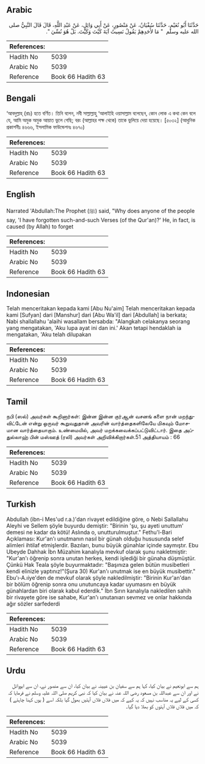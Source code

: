 ## Arabic


<div dir="rtl" lang="ar" style={{fontSize:'larger',backgroundColor:'#f8f9fa',padding:20}}>
حَدَّثَنَا أَبُو نُعَيْمٍ، حَدَّثَنَا سُفْيَانُ، عَنْ مَنْصُورٍ، عَنْ أَبِي وَائِلٍ، عَنْ عَبْدِ اللَّهِ، قَالَ قَالَ النَّبِيُّ صلى الله عليه وسلم ‏ "‏ مَا لأَحَدِهِمْ يَقُولُ نَسِيتُ آيَةَ كَيْتَ وَكَيْتَ‏.‏ بَلْ هُوَ نُسِّيَ ‏"‏‏.‏
</div>
<div style={{backgroundColor:'#f8f9fa',padding:20, marginBottom: 10}}><table> <thead> <tr> <th>References:</th> <th></th> </tr> </thead> <tbody><tr><td>Hadith No</td><td>5039</td></tr><tr><td>Arabic No</td><td>5039</td></tr><tr><td>Reference</td><td>Book 66 Hadith 63</td></tr></tbody></table></div>

## Bengali


<div dir="ltr" lang="bn" style={{fontSize:'larger',backgroundColor:'#f8f9fa',padding:20}}>
‘আবদুল্লাহ্ (রাঃ) হতে বর্ণিত। তিনি বলেন, নবী সাল্লাল্লাহু ‘আলাইহি ওয়াসাল্লাম বলেছেন, কোন লোক এ কথা কেন বলে যে, আমি অমুক অমুক আয়াত ভুলে গেছি; বরং (আল্লাহর পক্ষ থেকে) তাকে ভুলিয়ে দেয়া হয়েছে। [৫০৩২] (আধুনিক প্রকাশনীঃ ৪৬৬৬, ইসলামিক ফাউন্ডেশনঃ ৪৬৭০)
</div>
<div style={{backgroundColor:'#f8f9fa',padding:20, marginBottom: 10}}><table> <thead> <tr> <th>References:</th> <th></th> </tr> </thead> <tbody><tr><td>Hadith No</td><td>5039</td></tr><tr><td>Arabic No</td><td>5039</td></tr><tr><td>Reference</td><td>Book 66 Hadith 63</td></tr></tbody></table></div>

## English


<div dir="ltr" lang="en" style={{fontSize:'larger',backgroundColor:'#f8f9fa',padding:20}}>
Narrated 'Abdullah:The Prophet (ﷺ) said, "Why does anyone of the people say, 'I have forgotten such-and-such Verses (of the Qur'an)?' He, in fact, is caused (by Allah) to forget
</div>
<div style={{backgroundColor:'#f8f9fa',padding:20, marginBottom: 10}}><table> <thead> <tr> <th>References:</th> <th></th> </tr> </thead> <tbody><tr><td>Hadith No</td><td>5039</td></tr><tr><td>Arabic No</td><td>5039</td></tr><tr><td>Reference</td><td>Book 66 Hadith 63</td></tr></tbody></table></div>

## Indonesian


<div dir="ltr" lang="id" style={{fontSize:'larger',backgroundColor:'#f8f9fa',padding:20}}>
Telah menceritakan kepada kami [Abu Nu'aim] Telah menceritakan kepada kami [Sufyan] dari [Manshur] dari [Abu Wa'il] dari [Abdullah] ia berkata; Nabi shallallahu 'alaihi wasallam bersabda: "Alangkah celakanya seorang yang mengatakan, 'Aku lupa ayat ini dan ini.' Akan tetapi hendaklah ia mengatakan, 'Aku telah dilupakan
</div>
<div style={{backgroundColor:'#f8f9fa',padding:20, marginBottom: 10}}><table> <thead> <tr> <th>References:</th> <th></th> </tr> </thead> <tbody><tr><td>Hadith No</td><td>5039</td></tr><tr><td>Arabic No</td><td>5039</td></tr><tr><td>Reference</td><td>Book 66 Hadith 63</td></tr></tbody></table></div>

## Tamil


<div dir="ltr" lang="ta" style={{fontSize:'larger',backgroundColor:'#f8f9fa',padding:20}}>
நபி (ஸல்) அவர்கள் கூறினார்கள்: இன்ன இன்ன குர்ஆன் வசனங் களை நான் மறந்துவிட்டேன் என்று ஒருவர் கூறுவதுதான் அவரின் வார்த்தைகளிலேயே மிகவும் மோசமான வார்த்தையாகும். உண்மையில், அவர் மறக்கவைக்கப்பட்டுவிட்டார். இதை அப்துல்லாஹ் பின் மஸ்ஊத் (ரலி) அவர்கள் அறிவிக்கிறார்கள்.51 அத்தியாயம் : 66
</div>
<div style={{backgroundColor:'#f8f9fa',padding:20, marginBottom: 10}}><table> <thead> <tr> <th>References:</th> <th></th> </tr> </thead> <tbody><tr><td>Hadith No</td><td>5039</td></tr><tr><td>Arabic No</td><td>5039</td></tr><tr><td>Reference</td><td>Book 66 Hadith 63</td></tr></tbody></table></div>

## Turkish


<div dir="ltr" lang="tr" style={{fontSize:'larger',backgroundColor:'#f8f9fa',padding:20}}>
Abdullah (ibn-i Mes'ud r.a.)'dan rivayet edildiğine göre, o Nebi Sallallahu Aleyhi ve Sellem şöyle buyurdu demiştir: "Birinin 'şu, şu ayeti unuttum' demesi ne kadar da kötü! Aslında o, unutturulmuştur." Fethu'l-Bari Açıklaması: Kur'an'ı unutmanın nasıl bir günah olduğu hususunda selef alimleri ihtilaf etmişlerdir. Bazıları, bunu büyük günahlar içinde saymıştır. Ebu Ubeyde Dahhak İbn Müzahim kanalıyla mevkuf olarak şunu nakletmiştir: "Kur'an'ı öğrenip sonra unutan herkes, kendi işlediği bir günaha düşmüştür. Çünkü Hak Teala şöyle buyurmaktadır: "Başınıza gelen bütün musibetleri kendi elinizle yaptınız!"(Şura 30) Kur'an'ı unutmak ise en büyük musibettir." Ebu'ı-A.ıiye'den de mevkuf olarak şöyle nakledilmiştir: "Birinin Kur'an'dan bir bölüm öğrenip sonra onu unutuncaya kadar uyumasını en büyük günahlardan biri olarak kabul ederdik." İbn Sırın kanalıyla nakledilen sahih bir rivayete göre ise sahabe, Kur'an'ı unutanıarı sevmez ve onlar hakkında ağır sözler sarfederdi
</div>
<div style={{backgroundColor:'#f8f9fa',padding:20, marginBottom: 10}}><table> <thead> <tr> <th>References:</th> <th></th> </tr> </thead> <tbody><tr><td>Hadith No</td><td>5039</td></tr><tr><td>Arabic No</td><td>5039</td></tr><tr><td>Reference</td><td>Book 66 Hadith 63</td></tr></tbody></table></div>

## Urdu


<div dir="rtl" lang="ur" style={{fontSize:'larger',backgroundColor:'#f8f9fa',padding:20}}>
ہم سے ابونعیم نے بیان کیا، کہا ہم سے سفیان بن عیینہ نے بیان کیا، ان سے منصور نے، ان سے ابووائل نے اور ان سے عبداللہ بن مسعود رضی اللہ عنہ نے بیان کیا کہ نبی کریم صلی اللہ علیہ وسلم نے فرمایا کہ کسی کے لیے یہ مناسب نہیں کہ یہ کہے کہ میں فلاں فلاں آیتیں بھول گیا بلکہ اسے ( یوں کہنا چاہئے ) کہ میں فلاں فلاں آیتوں کو بھلا دیا گیا۔
</div>
<div style={{backgroundColor:'#f8f9fa',padding:20, marginBottom: 10}}><table> <thead> <tr> <th>References:</th> <th></th> </tr> </thead> <tbody><tr><td>Hadith No</td><td>5039</td></tr><tr><td>Arabic No</td><td>5039</td></tr><tr><td>Reference</td><td>Book 66 Hadith 63</td></tr></tbody></table></div>